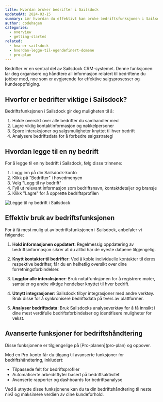 ```yaml
---
title: Hvordan bruker bedrifter i Sailsdock
updatedAt: 2024-03-15
summary: Lær hvordan du effektivt kan bruke bedriftsfunksjonen i Sailsdock for å forbedre dine salgsprosesser.
author: codehagen
categories:
  - overview
  - getting-started
related:
  - hva-er-sailsdock
  - hvordan-legge-til-egendefinert-domene
  - pro-plan
---
```


Bedrifter er en sentral del av Sailsdock CRM-systemet. Denne funksjonen lar deg organisere og håndtere all informasjon relatert til bedriftene du jobber med, noe som er avgjørende for effektive salgsprosesser og kundeoppfølging.

## Hvorfor er bedrifter viktige i Sailsdock?

Bedriftsfunksjonen i Sailsdock gir deg muligheten til å:

1. Holde oversikt over alle bedrifter du samhandler med
2. Lagre viktig kontaktinformasjon og nøkkelpersoner
3. Spore interaksjoner og salgsmuligheter knyttet til hver bedrift
4. Analysere bedriftsdata for å forbedre salgsstrategi

## Hvordan legge til en ny bedrift

For å legge til en ny bedrift i Sailsdock, følg disse trinnene:

1. Logg inn på din Sailsdock-konto
2. Klikk på "Bedrifter" i hovedmenyen
3. Velg "Legg til ny bedrift"
4. Fyll ut relevant informasjon som bedriftsnavn, kontaktdetaljer og bransje
5. Klikk "Lagre" for å opprette bedriftsprofilen

<Image
  alt="Legge til ny bedrift i Sailsdock"
  src="https://d2vwwcvoksz7ty.cloudfront.net/help/legg-til-bedrift.png"
  width={1200}
  height={675}
/>

## Effektiv bruk av bedriftsfunksjonen

For å få mest mulig ut av bedriftsfunksjonen i Sailsdock, anbefaler vi følgende:

1. **Hold informasjonen oppdatert**: Regelmessig oppdatering av bedriftsinformasjon sikrer at du alltid har de nyeste dataene tilgjengelig.

2. **Knytt kontakter til bedrifter**: Ved å koble individuelle kontakter til deres respektive bedrifter, får du en helhetlig oversikt over dine forretningsforbindelser.

3. **Loggfør alle interaksjoner**: Bruk notatfunksjonen for å registrere møter, samtaler og andre viktige hendelser knyttet til hver bedrift.

4. **Utnytt integrasjoner**: Sailsdock tilbyr integrasjoner med andre verktøy. Bruk disse for å synkronisere bedriftsdata på tvers av plattformer.

5. **Analyser bedriftsdata**: Bruk Sailsdocks analyseverktøy for å få innsikt i dine mest verdifulle bedriftsforbindelser og identifisere muligheter for vekst.

## Avanserte funksjoner for bedriftshåndtering

<Note variant="success">
  Disse funksjonene er tilgjengelige på [Pro-planen](pro-plan) og oppover.
</Note>

Med en Pro-konto får du tilgang til avanserte funksjoner for bedriftshåndtering, inkludert:

- Tilpassede felt for bedriftsprofiler
- Automatiserte arbeidsflyter basert på bedriftsaktivitet
- Avanserte rapporter og dashboards for bedriftsanalyse

Ved å utnytte disse funksjonene kan du ta din bedriftshåndtering til neste nivå og maksimere verdien av dine kundeforhold.

